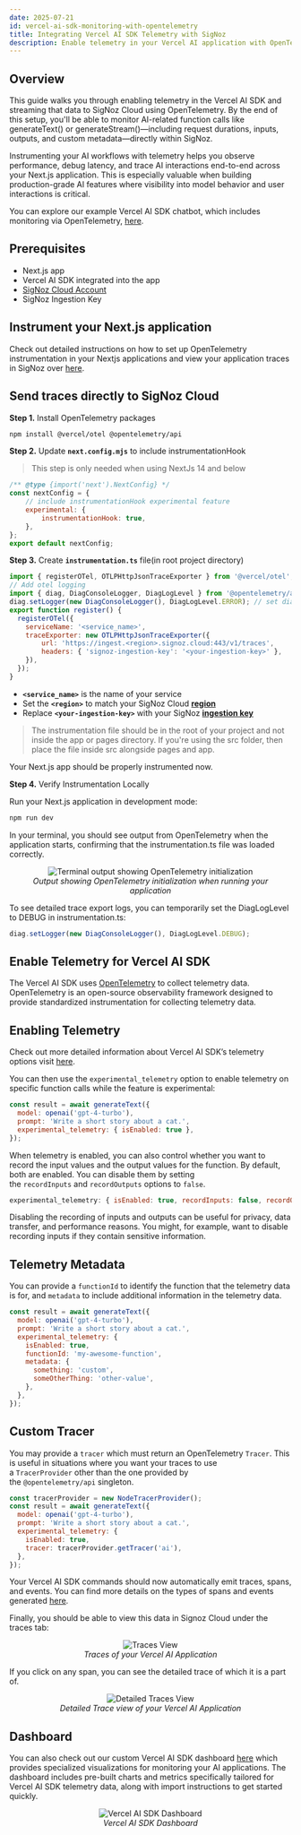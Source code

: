 ```yaml
---
date: 2025-07-21
id: vercel-ai-sdk-monitoring-with-opentelemetry
title: Integrating Vercel AI SDK Telemetry with SigNoz
description: Enable telemetry in your Vercel AI application with OpenTelemetry and send traces, logs, and metrics to SigNoz
---
```


## Overview

This guide walks you through enabling telemetry in the Vercel AI SDK and streaming that data to SigNoz Cloud using OpenTelemetry. By the end of this setup, you'll be able to monitor AI-related function calls like generateText() or generateStream()—including request durations, inputs, outputs, and custom metadata—directly within SigNoz.

Instrumenting your AI workflows with telemetry helps you observe performance, debug latency, and trace AI interactions end-to-end across your Next.js application. This is especially valuable when building production-grade AI features where visibility into model behavior and user interactions is critical.

You can explore our example Vercel AI SDK chatbot, which includes monitoring via OpenTelemetry, [here](https://github.com/SigNoz/vercel-ai-sdk-opentelemetry-example).

## Prerequisites

- Next.js app
- Vercel AI SDK integrated into the app
- [SigNoz Cloud Account](https://signoz.io/teams/)
- SigNoz Ingestion Key

## Instrument your Next.js application

Check out detailed instructions on how to set up OpenTelemetry instrumentation in your Nextjs applications and view your application traces in SigNoz over [here](https://signoz.io/docs/instrumentation/opentelemetry-nextjs/).

## Send traces directly to SigNoz Cloud

**Step 1.** Install OpenTelemetry packages

```bash
npm install @vercel/otel @opentelemetry/api
```

**Step 2.** Update **`next.config.mjs`** to include instrumentationHook

> This step is only needed when using NextJs 14 and below
> 

```jsx
/** @type {import('next').NextConfig} */
const nextConfig = {
	// include instrumentationHook experimental feature
	experimental: {
		instrumentationHook: true,
	},
};
export default nextConfig;
```

**Step 3.** Create **`instrumentation.ts`** file(in root project directory)

```jsx
import { registerOTel, OTLPHttpJsonTraceExporter } from '@vercel/otel';
// Add otel logging
import { diag, DiagConsoleLogger, DiagLogLevel } from '@opentelemetry/api';
diag.setLogger(new DiagConsoleLogger(), DiagLogLevel.ERROR); // set diaglog level to DEBUG when debugging
export function register() {
  registerOTel({
    serviceName: '<service_name>',
    traceExporter: new OTLPHttpJsonTraceExporter({
        url: 'https://ingest.<region>.signoz.cloud:443/v1/traces',
        headers: { 'signoz-ingestion-key': '<your-ingestion-key>' },
    }),
  });
}

```

- **`<service_name>`** is the name of your service
- Set the **`<region>`** to match your SigNoz Cloud [**region**](https://signoz.io/docs/ingestion/signoz-cloud/overview/#endpoint)
- Replace **`<your-ingestion-key>`** with your SigNoz [**ingestion key**](https://signoz.io/docs/ingestion/signoz-cloud/keys/)

> The instrumentation file should be in the root of your project and not inside the app or pages directory. If you're using the src folder, then place the file inside src alongside pages and app.
> 

Your Next.js app should be properly instrumented now.

**Step 4.** Verify Instrumentation Locally

Run your Next.js application in development mode:

```bash
npm run dev
```

In your terminal, you should see output from OpenTelemetry when the application starts, confirming that the instrumentation.ts file was loaded correctly. 

<figure data-zoomable align='center'>
    <img src="/img/docs/llm/vercel/vercel-run-output.webp" alt="Terminal output showing OpenTelemetry initialization"/>
    <figcaption><i>Output showing OpenTelemetry initialization when running your application</i></figcaption>
</figure>

To see detailed trace export logs, you can temporarily set the DiagLogLevel to DEBUG in instrumentation.ts:

```jsx
diag.setLogger(new DiagConsoleLogger(), DiagLogLevel.DEBUG);
```

## Enable Telemetry for Vercel AI SDK

The Vercel AI SDK uses [OpenTelemetry](https://signoz.io/blog/what-is-opentelemetry/) to collect telemetry data. OpenTelemetry is an open-source observability framework designed to provide standardized instrumentation for collecting telemetry data.

## Enabling Telemetry

Check out more detailed information about Vercel AI SDK’s telemetry options visit [here](https://ai-sdk.dev/docs/ai-sdk-core/telemetry#telemetry).

You can then use the `experimental_telemetry` option to enable telemetry on specific function calls while the feature is experimental:

```jsx
const result = await generateText({
  model: openai('gpt-4-turbo'),
  prompt: 'Write a short story about a cat.',
  experimental_telemetry: { isEnabled: true },
});
```

When telemetry is enabled, you can also control whether you want to record the input values and the output values for the function. By default, both are enabled. You can disable them by setting the `recordInputs` and `recordOutputs` options to `false`.

```jsx
experimental_telemetry: { isEnabled: true, recordInputs: false, recordOutputs: false}
```

Disabling the recording of inputs and outputs can be useful for privacy, data transfer, and performance reasons. You might, for example, want to disable recording inputs if they contain sensitive information.

## Telemetry Metadata

You can provide a `functionId` to identify the function that the telemetry data is for, and `metadata` to include additional information in the telemetry data.

```jsx
const result = await generateText({
  model: openai('gpt-4-turbo'),
  prompt: 'Write a short story about a cat.',
  experimental_telemetry: {
    isEnabled: true,
    functionId: 'my-awesome-function',
    metadata: {
      something: 'custom',
      someOtherThing: 'other-value',
    },
  },
});
```

## Custom Tracer

You may provide a `tracer` which must return an OpenTelemetry `Tracer`. This is useful in situations where you want your traces to use a `TracerProvider` other than the one provided by the `@opentelemetry/api` singleton.

```jsx
const tracerProvider = new NodeTracerProvider();
const result = await generateText({
  model: openai('gpt-4-turbo'),
  prompt: 'Write a short story about a cat.',
  experimental_telemetry: {
    isEnabled: true,
    tracer: tracerProvider.getTracer('ai'),
  },
});
```

Your Vercel AI SDK commands should now automatically emit traces, spans, and events. You can find more details on the types of spans and events generated [here](https://ai-sdk.dev/docs/ai-sdk-core/telemetry#collected-data). 

Finally, you should be able to view this data in Signoz Cloud under the traces tab:

<figure data-zoomable align='center'>
    <img src="/img/docs/llm/vercel/vercel-traces-view.webp" alt="Traces View"/>
    <figcaption><i>Traces of your Vercel AI Application</i></figcaption>
</figure>

If you click on any span, you can see the detailed trace of which it is a part of.

<figure data-zoomable align='center'>
    <img src="/img/docs/llm/vercel/vercel-traces-detailed-view.webp" alt="Detailed Traces View"/>
    <figcaption><i>Detailed Trace view of your Vercel AI Application</i></figcaption>
</figure>


## Dashboard

You can also check out our custom Vercel AI SDK dashboard [here](https://signoz.io/docs/dashboards/dashboard-templates/vercel-ai-sdk-dashboard/) which provides specialized visualizations for monitoring your AI applications. The dashboard includes pre-built charts and metrics specifically tailored for Vercel AI SDK telemetry data, along with import instructions to get started quickly.

<figure data-zoomable align='center'>
    <img src="/img/docs/dashboards/dashboard-templates/vercel-ai-sdk-dashboard.webp" alt="Vercel AI SDK Dashboard"/>
    <figcaption><i>Vercel AI SDK Dashboard</i></figcaption>
</figure>
